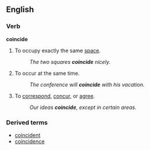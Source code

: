 ==English==
===Verb===
'''coincide'''
#To occupy exactly the same [[space]].
#:''The two squares '''coincide''' nicely.''
#To occur at the same time.
#:''The conference will '''coincide''' with his vacation.''
#To [[correspond]], [[concur]], or [[agree]].
#:''Our ideas '''coincide''', except in certain areas.''

===Derived terms===
*[[coincident]]
*[[coincidence]]